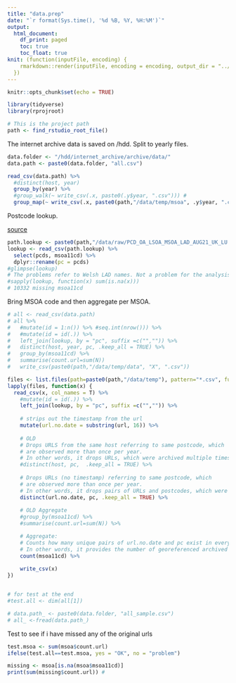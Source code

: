 ```yaml
---
title: "data.prep"
date: "`r format(Sys.time(), '%d %B, %Y, %H:%M')`"
output: 
  html_document:
    df_print: paged
    toc: true
    toc_float: true
knit: (function(inputFile, encoding) {
    rmarkdown::render(inputFile, encoding = encoding, output_dir = "../output")
  })
---
```


```r
knitr::opts_chunk$set(echo = TRUE)

library(tidyverse)
library(rprojroot)

# This is the project path
path <- find_rstudio_root_file()
```

The internet archive data is saved on /hdd.
Split to yearly files.

```r
data.folder <- "/hdd/internet_archive/archive/data/"
data.path <- paste0(data.folder, "all.csv")

read_csv(data.path) %>% 
  #distinct(host, year)
  group_by(year) %>%
  #group_walk(~ write_csv(.x, paste0(.y$year, ".csv"))) #
  group_map(~ write_csv(.x, paste0(path,"/data/temp/msoa", .y$year, ".csv")))
```
Postcode lookup.

[source](https://geoportal.statistics.gov.uk/datasets/postcode-to-output-area-to-lower-layer-super-output-area-to-middle-layer-super-output-area-to-local-authority-district-august-2021-lookup-in-the-uk/about)

```r
path.lookup <- paste0(path,"/data/raw/PCD_OA_LSOA_MSOA_LAD_AUG21_UK_LU.csv")
lookup <- read_csv(path.lookup) %>% 
  select(pcds, msoa11cd) %>% 
  dplyr::rename(pc = pcds)
#glimpse(lookup)
# The problems refer to Welsh LAD names. Not a problem for the analysis.
#sapply(lookup, function(x) sum(is.na(x)))
# 10332 missing msoa11cd
```

Bring MSOA code and then aggregate per MSOA.

```r

# all <- read_csv(data.path)
# all %>% 
#   #mutate(id = 1:n()) %>% #seq.int(nrow())) %>% 
#   #mutate(id = id(.)) %>% 
#   left_join(lookup, by = "pc", suffix =c("","")) %>% 
#   distinct(host, year, pc, .keep_all = TRUE) %>% 
#   group_by(msoa11cd) %>% 
#   summarise(count.url=sum(N))
#   write_csv(paste0(path,"/data/temp/data", "X", ".csv"))

files <- list.files(path=paste0(path,"/data/temp"), pattern="*.csv", full.names=TRUE, recursive=FALSE)
lapply(files, function(x) {
  read_csv(x, col_names = T) %>% 
    #mutate(id = id(.)) %>%  
    left_join(lookup, by = "pc", suffix =c("","")) %>% 
    
    # strips out the timestamp from the url
    mutate(url.no.date = substring(url, 16)) %>% 
    
    # OLD
    # Drops URLS from the same host referring to same postcode, which
    # are observed more than once per year. 
    # In other words, it drops URLs, which were archived multiple times per year.
    #distinct(host, pc,  .keep_all = TRUE) %>% 
    
    # Drops URLs (no timestamp) referring to same postcode, which
    # are observed more than once per year. 
    # In other words, it drops pairs of URLs and postcodes, which were archived multiple times per year.
    distinct(url.no.date, pc, .keep_all = TRUE) %>% 
    
    # OLD Aggregate
    #group_by(msoa11cd) %>% 
    #summarise(count.url=sum(N)) %>% 

    # Aggregate:
    # Counts how many unique pairs of url.no.date and pc exist in every MSOA per year.
    # In other words, it provides the number of georeferenced archived webpages per MSOA and year
    count(msoa11cd) %>%
    
    write_csv(x)
})


# for test at the end
#test.all <- dim(all[1])

# data.path_ <- paste0(data.folder, "all_sample.csv")
# all_ <-fread(data.path_)
```



Test to see if i have missed any of the original urls

```r
test.msoa <- sum(msoa$count.url)
ifelse(test.all==test.msoa, yes = "OK", no = "problem")

missing <- msoa[is.na(msoa$msoa11cd)]
print(sum(missing$count.url)) #
```

